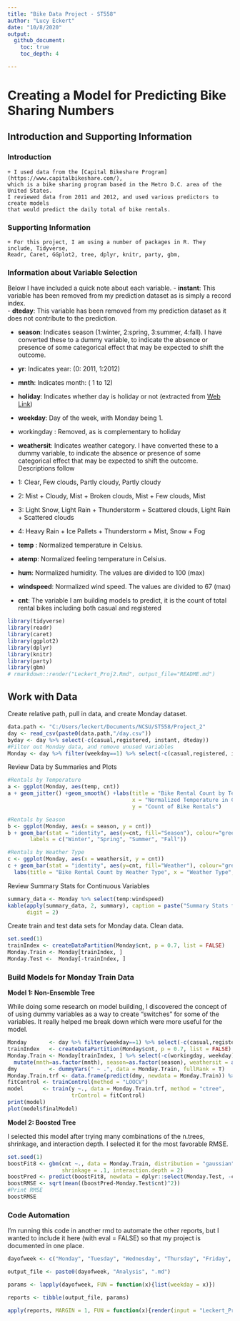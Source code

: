 ```yaml
---
title: "Bike Data Project - ST558"
author: "Lucy Eckert"
date: "10/8/2020"
output:
  github_document:
    toc: true
    toc_depth: 4

---
```

# Creating a Model for Predicting Bike Sharing Numbers   

## Introduction and Supporting Information  

### Introduction
    + I used data from the [Capital Bikeshare Program](https://www.capitalbikeshare.com/), 
    which is a bike sharing program based in the Metro D.C. area of the United States. 
    I reviewed data from 2011 and 2012, and used various predictors to create models 
    that would predict the daily total of bike rentals.  
    
    
### Supporting Information  
    + For this project, I am using a number of packages in R. They include, Tidyverse, 
    Readr, Caret, GGplot2, tree, dplyr, knitr, party, gbm,    
    
### Information about Variable Selection  

Below I have included a quick note about each variable. 
- **instant**: This variable has been removed from my prediction dataset as is simply a record index.  
- **dteday**: This variable has been removed from my prediction dataset as it does not contribute to the prediction.  

- **season**: Indicates season (1:winter, 2:spring, 3:summer, 4:fall). I have converted these to a dummy variable, to indicate the absence or presence of some categorical effect that may be expected to shift the outcome.  

- **yr**: Indicates year: (0: 2011, 1:2012)  

- **mnth**: Indicates month: ( 1 to 12)  

- **holiday**: Indicates whether day is holiday or not (extracted from [Web Link](https://dchr.dc.gov/page/holiday-schedules))  

- **weekday**: Day of the week, with Monday being 1.  

- workingday : Removed, as is complementary to holiday  

+ **weathersit**:  Indicates weather category. I have converted these to a dummy variable, to indicate the absence or presence of some categorical effect that may be expected to shift the outcome. Descriptions follow
- 1: Clear, Few clouds, Partly cloudy, Partly cloudy
- 2: Mist + Cloudy, Mist + Broken clouds, Mist + Few clouds, Mist
- 3: Light Snow, Light Rain + Thunderstorm + Scattered clouds, Light Rain + Scattered clouds
- 4: Heavy Rain + Ice Pallets + Thunderstorm + Mist, Snow + Fog  

- **temp** : Normalized temperature in Celsius.   

- **atemp**: Normalized feeling temperature in Celsius.   

- **hum**: Normalized humidity. The values are divided to 100 (max)  

- **windspeed**: Normalized wind speed. The values are divided to 67 (max)  

- **cnt**: The variable I am building models to predict, it is the count of total rental bikes including both casual and registered

```r

library(tidyverse)
library(readr)
library(caret)
library(ggplot2)
library(dplyr)
library(knitr)
library(party)
library(gbm)
# rmarkdown::render("Leckert_Proj2.Rmd", output_file="README.md")
```

## Work with Data  

Create relative path, pull in data, and create Monday dataset.
```r
data.path <- "C:/Users/leckert/Documents/NCSU/ST558/Project_2"
day <- read_csv(paste0(data.path,"/day.csv"))
byday <- day %>% select(-c(casual,registered, instant, dteday))
#Filter out Monday data, and remove unused variables
Monday <- day %>% filter(weekday==1) %>% select(-c(casual,registered, instant, dteday))
```

Review Data by Summaries and Plots
```r
#Rentals by Temperature
a <- ggplot(Monday, aes(temp, cnt))
a + geom_jitter() +geom_smooth() +labs(title = "Bike Rental Count by Temperature", 
                                       x = "Normalized Temperature in Celcius", 
                                       y = "Count of Bike Rentals")
```

```r
#Rentals by Season
b <- ggplot(Monday, aes(x = season, y = cnt))
b + geom_bar(stat = "identity", aes(y=cnt, fill="Season"), colour="green") + labs(title = "Bike Rental Count by Season", x = "Season", y = "Count of Bike Rentals") + scale_fill_discrete(name = "Seasons:", 
       labels = c("Winter", "Spring", "Summer", "Fall")) 
```

```r
#Rentals by Weather Type
c <- ggplot(Monday, aes(x = weathersit, y = cnt))
c + geom_bar(stat = "identity", aes(y=cnt, fill="Weather"), colour="green") + 
  labs(title = "Bike Rental Count by Weather Type", x = "Weather Type", y = "Count of Bike Rentals") +   scale_fill_discrete(name = "Weather:") 
```

Review Summary Stats for Continuous Variables
```r
summary_data <- Monday %>% select(temp:windspeed)
kable(apply(summary_data, 2, summary), caption = paste("Summary Stats for Continuous Variables"), 
      digit = 2)
```


Create train and test data sets for Monday data. Clean data.
```r
set.seed(1)
trainIndex <- createDataPartition(Monday$cnt, p = 0.7, list = FALSE)
Monday.Train <- Monday[trainIndex, ] 
Monday.Test <-  Monday[-trainIndex, ]
```
  
### Build Models for Monday Train Data  

**Model 1: Non-Ensemble Tree** 

While doing some research on model building, I discovered the concept of of using dummy 
variables as a way to create "switches" for some of the variables. It really helped me
break down which were more useful for the model.
```r
Monday       <- day %>% filter(weekday==1) %>% select(-c(casual,registered, instant, dteday))
trainIndex   <- createDataPartition(Monday$cnt, p = 0.7, list = FALSE)
Monday.Train <- Monday[trainIndex, ] %>% select(-c(workingday, weekday)) %>% 
  mutate(mnth=as.factor(mnth), season=as.factor(season), weathersit = as.factor(weathersit))
dmy          <- dummyVars(" ~ .", data = Monday.Train, fullRank = T)
Monday.Train.trf <- data.frame(predict(dmy, newdata = Monday.Train)) %>% mutate(y = scale(cnt)) %>% select(-cnt)
fitControl <- trainControl(method = "LOOCV")
model      <- train(y ~., data = Monday.Train.trf, method = "ctree",
                    trControl = fitControl)
print(model)
plot(model$finalModel)
```

**Model 2: Boosted Tree**

I selected this model after trying many combinations of the n.trees, shrinkage, 
and interaction depth. I selected it for the most favorable RMSE.
```r
set.seed(1)
boostFit8 <- gbm(cnt ~., data = Monday.Train, distribution = "gaussian", n.trees = 100,
                 shrinkage = .1, interaction.depth = 2)
boostPred <- predict(boostFit8, newdata = dplyr::select(Monday.Test, -cnt), n.trees = 100)
boostRMSE <- sqrt(mean((boostPred-Monday.Test$cnt)^2))
#Print RMSE
boostRMSE
```

### Code Automation  

I'm running this code in another rmd to automate the other reports, but I wanted to include
it here (with eval = FALSE) so that my project is documented in one place.  

```r
dayofweek <- c("Monday", "Tuesday", "Wednesday", "Thursday", "Friday", "Saturday", "Sunday")

output_file <- paste0(dayofweek, "Analysis", ".md")

params <- lapply(dayofweek, FUN = function(x){list(weekday = x)})

reports <- tibble(output_file, params)

apply(reports, MARGIN = 1, FUN = function(x){render(input = "Leckert_Proj2.Rmd", output_file = x[[1]], params = x[[2]])})
```





